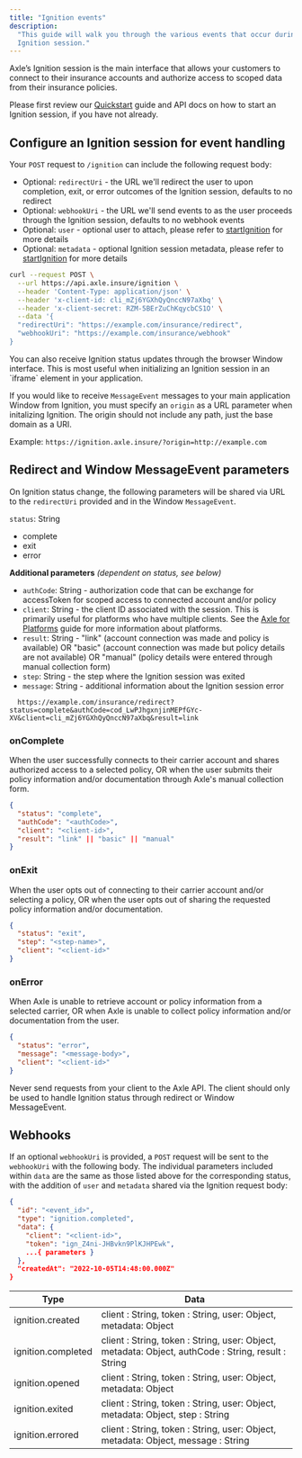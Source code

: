 ```yaml
---
title: "Ignition events"
description:
  "This guide will walk you through the various events that occur during an
  Ignition session."
---
```


Axle’s Ignition session is the main interface that allows your customers to connect to their insurance accounts and authorize access to scoped data from their insurance policies.

Please first review our [Quickstart](/guides/quickstart) guide and API docs on how to start an Ignition session, if you have not already.

## Configure an Ignition session for event handling

Your `POST` request to `/ignition` can include the following request
body:

- Optional: `redirectUri` - the URL we'll redirect the user to upon completion, exit, or error outcomes of the Ignition session, defaults to no redirect
- Optional: `webhookUri` - the URL we'll send events to as the user proceeds through the Ignition session, defaults to no webhook events
- Optional: `user` - optional user to attach, please refer to [startIgnition](/api-reference/ignition/start-ignition) for more details
- Optional: `metadata` - optional Ignition session metadata, please refer to [startIgnition](/api-reference/ignition/start-ignition) for more details

```bash Request Sample
curl --request POST \
  --url https://api.axle.insure/ignition \
  --header 'Content-Type: application/json' \
  --header 'x-client-id: cli_mZj6YGXhQyQnccN97aXbq' \
  --header 'x-client-secret: RZM-5BErZuChKqycbCS1O' \
  --data '{
  "redirectUri": "https://example.com/insurance/redirect",
  "webhookUri": "https://example.com/insurance/webhook"
}
```

<Note>
  You can also receive Ignition status updates through the browser Window
  interface. This is most useful when initializing an Ignition session in an
  `iframe` element in your application. 
  
  If you would like to receive
  `MessageEvent` messages to your main application Window from Ignition, you must specify an `origin`
  as a URL parameter when initalizing Ignition. The origin should not include any path, just the base domain as a URI.

Example: `https://ignition.axle.insure/?origin=http://example.com`

</Note>

## Redirect and Window MessageEvent parameters

On Ignition status change, the following parameters will be shared via URL to the `redirectUri` provided and in the Window `MessageEvent`.

`status`: String

- complete
- exit
- error

**Additional parameters** _(dependent on status, see below)_

- `authCode`: String - authorization code that can be exchange for accessToken for scoped access to connected account and/or policy
- `client`: String - the client ID associated with the session. This is primarily useful for platforms who have multiple clients. See the [Axle for Platforms](/guides/platform-integration) guide for more information about platforms.
- `result`: String - "link" (account connection was made and policy is available) OR "basic" (account connection was made but policy details are not available) OR "manual" (policy details were entered through manual collection form)
- `step`: String - the step where the Ignition session was exited
- `message`: String - additional information about the Ignition session error

```text Redirect sample URL
  https://example.com/insurance/redirect?status=complete&authCode=cod_LwPJhgxnjinMEPfGYc-XV&client=cli_mZj6YGXhQyQnccN97aXbq&result=link
```

### onComplete

When the user successfully connects to their carrier account and shares authorized access to a selected policy, OR when the user submits their policy information and/or documentation through Axle's manual collection form.

```json
{
  "status": "complete",
  "authCode": "<authCode>",
  "client": "<client-id>",
  "result": "link" || "basic" || "manual"
}
```

### onExit

When the user opts out of connecting to their carrier account and/or selecting a policy, OR when the user opts out of sharing the requested policy information and/or documentation.

```json
{
  "status": "exit",
  "step": "<step-name>",
  "client": "<client-id>"
}
```

### onError

When Axle is unable to retrieve account or policy information from a selected carrier, OR when Axle is unable to collect policy information and/or documentation from the user.

```json
{
  "status": "error",
  "message": "<message-body>",
  "client": "<client-id>"
}
```

<Warning>
  Never send requests from your client to the Axle API. The client should only
  be used to handle Ignition status through redirect or Window MessageEvent.
</Warning>

## Webhooks

If an optional `webhookUri` is provided, a `POST` request will be sent to the `webhookUri` with the following body. The individual parameters included within `data` are the same as those listed above for the corresponding status, with the addition of `user` and `metadata` shared via the Ignition request body:

```json Example webhook request body
{
  "id": "<event_id>",
  "type": "ignition.completed",
  "data": {
    "client": "<client-id>",
    "token": "ign_Z4ni-JHBvkn9PlKJHPEwk",
    ...{ parameters }
  },
  "createdAt": "2022-10-05T14:48:00.000Z"
}
```

| Type               | Data                                                                                                |
| ------------------ | --------------------------------------------------------------------------------------------------- |
| ignition.created   | client : String, token : String, user: Object, metadata: Object                                     |
| ignition.completed | client : String, token : String, user: Object, metadata: Object, authCode : String, result : String |
| ignition.opened    | client : String, token : String, user: Object, metadata: Object                                     |
| ignition.exited    | client : String, token : String, user: Object, metadata: Object, step : String                      |
| ignition.errored   | client : String, token : String, user: Object, metadata: Object, message : String                   |
